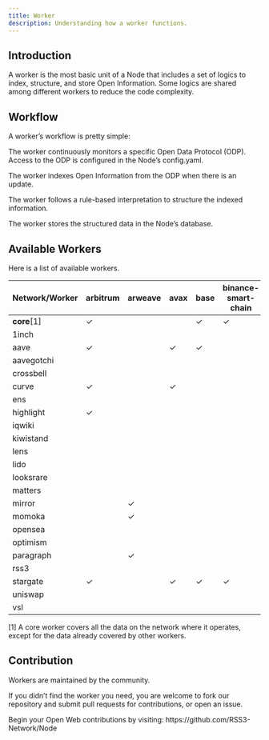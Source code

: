 ```yaml
---
title: Worker
description: Understanding how a worker functions.
---
```


## Introduction

A worker is the most basic unit of a Node that includes a set of logics to index, structure, and store Open Information. Some logics are shared among different workers to reduce the code complexity.

## Workflow

A worker’s workflow is pretty simple:

The worker continuously monitors a specific Open Data Protocol (ODP). Access to the ODP is configured in the Node’s config.yaml.

The worker indexes Open Information from the ODP when there is an update.

The worker follows a rule-based interpretation to structure the indexed information.

The worker stores the structured data in the Node’s database.

## Available Workers

Here is a list of available workers.

| Network/Worker | arbitrum | arweave | avax | base | binance-smart-chain | crossbell | ethereum | farcaster | gnosis | linea | optimism | polygon | vsl |
|----------------|----------|---------|------|------|---------------------|-----------|----------|-----------|--------|-------|----------|---------|-----|
| **core**[1]    | ✓        |         |      | ✓    | ✓                   |           | ✓        | ✓         | ✓      | ✓     | ✓        | ✓       | ✓   |
| 1inch          |          |         |      |      |                     |           | ✓        |           |        |       |          |         |     |
| aave           | ✓        |         | ✓    | ✓    |                     |           | ✓        |           |        |       | ✓        | ✓       |     |
| aavegotchi     |          |         |      |      |                     |           |          |           |        |       |          | ✓       |     |
| crossbell      |          |         |      |      |                     | ✓         |          |           |        |       |          |         |     |
| curve          | ✓        |         | ✓    |      |                     |           | ✓        |           | ✓      |       | ✓        | ✓       |     |
| ens            |          |         |      |      |                     |           | ✓        |           |        |       |          |         |     |
| highlight      | ✓        |         |      |      |                     |           | ✓        |           |        |       | ✓        | ✓       |     |
| iqwiki         |          |         |      |      |                     |           |          |           |        |       |          | ✓       |     |
| kiwistand      |          |         |      |      |                     |           |          |           |        |       | ✓        |         |     |
| lens           |          |         |      |      |                     |           |          |           |        |       |          | ✓       |     |
| lido           |          |         |      |      |                     |           | ✓        |           |        |       |          |         |     |
| looksrare      |          |         |      |      |                     |           | ✓        |           |        |       |          |         |     |
| matters        |          |         |      |      |                     |           |          |           |        |       | ✓        |         |     |
| mirror         |          | ✓       |      |      |                     |           |          |           |        |       |          |         |     |
| momoka         |          | ✓       |      |      |                     |           |          |           |        |       |          |         |     |
| opensea        |          |         |      |      |                     |           | ✓        |           |        |       |          |         |     |
| optimism       |          |         |      |      |                     |           | ✓        |           |        |       |          |         |     |
| paragraph      |          | ✓       |      |      |                     |           |          |           |        |       |          |         |     |
| rss3           |          |         |      |      |                     |           | ✓        |           |        |       |          |         | ✓   |
| stargate       | ✓        |         | ✓    | ✓    | ✓                   |           | ✓        |           |        | ✓     | ✓        | ✓       |     |
| uniswap        |          |         |      |      |                     |           | ✓        |           |        | ✓     |          |         |     |
| vsl            |          |         |      |      |                     |           |          |           |        |       |          |         | ✓   |

[1] A core worker covers all the data on the network where it operates, except for the data already covered by other workers.

## Contribution

Workers are maintained by the community.

If you didn’t find the worker you need, you are welcome to fork our repository and submit pull requests for contributions, or open an issue.

<Callout>
  Begin your Open Web contributions by visiting: https://github.com/RSS3-Network/Node
</Callout>
